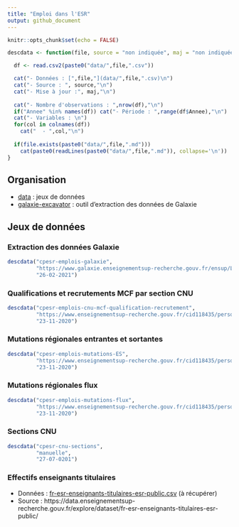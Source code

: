 ```yaml
---
title: "Emploi dans l'ESR"
output: github_document
---
```


```r
knitr::opts_chunk$set(echo = FALSE)

descdata <- function(file, source = "non indiquée", maj = "non indiquée") {

  df <- read.csv2(paste0("data/",file,".csv"))

  cat("- Données : [",file,"](data/",file,".csv)\n") 
  cat("- Source : ", source,"\n")
  cat("- Mise à jour :", maj,"\n")  
  
  cat("- Nombre d'observations : ",nrow(df),"\n")
  if("Annee" %in% names(df)) cat("- Période : ",range(df$Annee),"\n")
  cat("- Variables : \n")
  for(col in colnames(df))
    cat("  - ",col,"\n")
  
  if(file.exists(paste0("data/",file,".md")))
    cat(paste0(readLines(paste0("data/",file,".md")), collapse='\n'))
}
```

## Organisation

- [data](data/) : jeux de données
- [galaxie-excavator](galaxie-excavator/) : outil d'extraction des données de Galaxie

## Jeux de données 

### Extraction des données Galaxie

```r
descdata("cpesr-emplois-galaxie",
         "https://www.galaxie.enseignementsup-recherche.gouv.fr/ensup/ListesPostesPublies/Emplois_publies_TrieParCorps.html",
         "26-02-2021")
```

### Qualifications et recrutements MCF par section CNU

```r
descdata("cpesr-emplois-cnu-mcf-qualification-recrutement",
         "https://www.enseignementsup-recherche.gouv.fr/cid118435/personnels-enseignants-du-superieur-bilans-et-statistiques.html",
         "23-11-2020")
```

### Mutations régionales entrantes et sortantes

```r
descdata("cpesr-emplois-mutations-ES",
         "https://www.enseignementsup-recherche.gouv.fr/cid118435/personnels-enseignants-du-superieur-bilans-et-statistiques.html",
         "23-11-2020")
```

### Mutations régionales flux

```r
descdata("cpesr-emplois-mutations-flux",
         "https://www.enseignementsup-recherche.gouv.fr/cid118435/personnels-enseignants-du-superieur-bilans-et-statistiques.html",
         "23-11-2020")
```

### Sections CNU

```r
descdata("cpesr-cnu-sections",
         "manuelle",
         "27-07-0201")
```

### Effectifs enseignants titulaires

- Données : [fr-esr-enseignants-titulaires-esr-public.csv](https://data.enseignementsup-recherche.gouv.fr/explore/dataset/fr-esr-enseignants-titulaires-esr-public/download/?format=csv&timezone=Europe/Berlin&lang=fr&use_labels_for_header=true&csv_separator=%3B) (à récupérer)
- Source : https://data.enseignementsup-recherche.gouv.fr/explore/dataset/fr-esr-enseignants-titulaires-esr-public/
